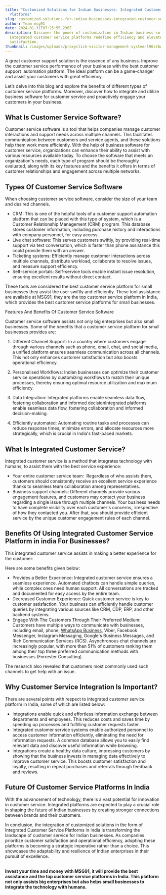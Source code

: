 ```yaml
---
title: "Customized Solutions for Indian Businesses: Integrated Customer Service
  Platforms"
slug: customized-solutions-for-indian-businesses-integrated-customer-service-platforms
author: Team msg91
date: 2024-01-31T07:25:55.236Z
description: Discover the power of customization in Indian business solutions.
  Integrated customer service platforms redefine efficiency and elevate
  satisfaction.
thumbnail: /images/uploads/proxyclick-visitor-management-system-l90zrbwvcoe-unsplash.jpg
---
```

A great customer support solution is the essence of any business. Improve the customer service performance of your business with the best customer support  automation platform. The ideal platform can be a game-changer and assist your customers with great efficiency.



Let’s delve into this blog and explore the benefits of different types of customer service platforms. Moreover, discover how to integrate and utilize business software for customer service and proactively engage your customers in your business.

## What Is Customer Service Software?

Customer service software is a tool that helps companies manage customer interactions and support needs across multiple channels. This facilitates communication between customers and service agents, and these solutions help them work more efficiently. With the help of business software for customer service, organizations can enhance their ability to assist with various resources available today. To choose the software that meets an organization's needs, each type of program should be thoroughly evaluated, along with its key features and the benefits it offers in terms of customer relationships and engagement across multiple networks.

## Types Of Customer Service Software

When choosing customer service software, consider the size of your team and desired channels.

* CRM: This is one of the helpful tools of a customer support automation platform that can be placed with this type of system, which is a Customer Relationship Management (CRM) program. This database stores customer information, including purchase history and interactions with company personnel, for easy access.
* Live chat software: This serves customers swiftly, by providing real-time support via text conversation, which is faster than phone assistance this could provide them with an answer.
* Ticketing systems: Efficiently manage customer interactions across multiple channels, distribute workload, collaborate to resolve issues, and measure support efficiency.
* Self-service portals: Self-service tools enable instant issue resolution, ensuring excellent results without direct contact. 

These tools are considered the best customer service platform for small businesses they assist the user swiftly and efficiently. These tool assistance are available at MSG91, they are the top customer service platform in India, which provides the best customer service platforms for small businesses. 



Features And Benefits Of Customer Service Software

Customer service software assists not only big enterprises but also small businesses. Some of the benefits that a customer service platform for small businesses provides are: 



1. Different Channel Support: In a country where customers engage through various channels such as phone, email, chat, and social media, a unified platform ensures seamless communication across all channels. This not only enhances customer satisfaction but also boosts operational efficiency.



2. Personalised Workflows: Indian businesses can optimize their customer service operations by customizing workflows to match their unique processes, thereby ensuring optimal resource utilization and maximum efficiency.



3. Data Integration: Integrated platforms enable seamless data flow, fostering collaboration and informed decisionIntegrated platforms enable seamless data flow, fostering collaboration and informed decision-making.



4. Efficiently automated: Automating routine tasks and processes can reduce response times, minimize errors, and allocate resources more strategically, which is crucial in India's fast-paced markets.

## What Is Integrated Customer Service?

Integrated customer service is a method that integrates technology with humans, to assist them with the best service experience: 

* Your entire customer service team:  Regardless of who assists them, customers should consistently receive an excellent service experience thanks to seamless team collaboration among representatives. 
* Business support channels: Different channels provide various engagement features, and customers may contact your business regarding a single issue through multiple channels. Your business needs to have complete visibility over each customer's concerns, irrespective of how they contacted you. After that, you should provide efficient service by the unique customer engagement rules of each channel.

## Benefits Of Using Integrated Customer Service Platform in india For Businesses?

This integrated customer service assists in making a better experience for the customer: 

Here are some benefits given below:



* Provides a Better Experience: Integrated customer service ensures a seamless experience. Automated chatbots can handle simple queries, while complex ones need human support. All conversations are tracked and documented for easy access by the entire team.
* Decreased Customer Experience: Quick customer service is key to customer satisfaction. Your business can efficiently handle customer queries by integrating various sources like CRM, CDP, ERP, and other backend systems.
* Engage With The Customers Through Their Preferred Medium: Customers have multiple ways to communicate with businesses, including email, phone, [WhatsApp Business](https://msg91.com/whatsapp), Viber, Facebook Messenger, Instagram Messaging, Google's Business Messages, and Rich Communication Services (RCS). Asynchronous chat channels are increasingly popular, with more than 51% of customers ranking them among their top three preferred communication methods with businesses (Forrester Consulting).

The research also revealed that customers most commonly used such channels to get help with an issue.

## Why Customer Service Integration Is Important?

There are several points with respect to integrated customer service platform in India, some of which are listed below: 



* Integrations enable quick and effortless information exchange between departments and employees. This reduces costs and saves time by speeding up processes and fulfilling customer requests faster.
* Integrated customer service systems enable authorized personnel to access customer information efficiently, eliminating the need for information requests. A common database allows you to easily find relevant data and discover useful information while browsing.
* Integrations create a healthy data culture, impressing customers by showing that the business invests in managing data effectively to improve customer service. This boosts customer satisfaction and loyalty, resulting in repeat purchases and referrals through feedback and reviews.

## Future Of Customer Service Platforms In India 

With the advancement of technology, there is a vast potential for innovation in customer service. Integrated platforms are expected to play a crucial role in shaping the future of Indian businesses by creating stronger connections between brands and their customers. 



In conclusion, the integration of customized solutions in the form of Integrated Customer Service Platforms In India is transforming the landscape of customer service for Indian businesses. As companies prioritize customer satisfaction and operational efficiency, adopting these platforms is becoming a strategic imperative rather than a choice. This showcases the adaptability and resilience of Indian enterprises in their pursuit of excellence.

**\
Invest your time and money with MSG91, it will provide the best assistance and the top customer service platforms in India. This platform not only assists big enterprises but also helps small businesses to integrate the technology with humans.**